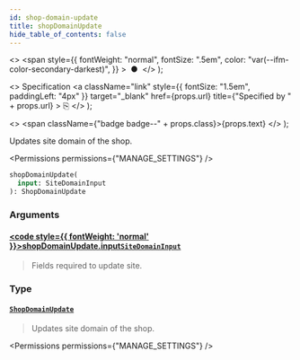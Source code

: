 ```yaml
---
id: shop-domain-update
title: shopDomainUpdate
hide_table_of_contents: false
---
```


  <>
    <span
      style={{
        fontWeight: "normal",
        fontSize: ".5em",
        color: "var(--ifm-color-secondary-darkest)",
      }}
    >
      &nbsp;●&nbsp;
    </span>
  </>
);

  <>
    Specification
    <a
      className="link"
      style={{ fontSize: "1.5em", paddingLeft: "4px" }}
      target="\_blank"
      href={props.url}
      title={"Specified by " + props.url}
    >
      ⎘
    </a>
  </>
);

  <>
    <span className={"badge badge--" + props.class}>{props.text}</span>
  </>
);

Updates site domain of the shop.

<Permissions permissions={"MANAGE_SETTINGS"} />

```graphql
shopDomainUpdate(
  input: SiteDomainInput
): ShopDomainUpdate
```

### Arguments

#### [<code style={{ fontWeight: 'normal' }}>shopDomainUpdate.<b>input</b></code>](#)<Bullet />[`SiteDomainInput`](../../../api-reference/miscellaneous/inputs/site-domain-input) <Badge class="secondary" text="input"/> <Badge class="secondary" text="miscellaneous"/>

> Fields required to update site.

### Type

#### [`ShopDomainUpdate`](../../../api-reference/miscellaneous/objects/shop-domain-update) <Badge class="secondary" text="object"/> <Badge class="secondary" text="miscellaneous"/>

> Updates site domain of the shop.

<Permissions permissions={"MANAGE_SETTINGS"} />

>

